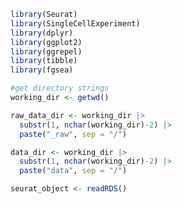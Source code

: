 ```r
library(Seurat)
library(SingleCellExperiment)
library(dplyr)
library(ggplot2)
library(ggrepel)
library(tibble)
library(fgsea)
```

```r
#get directory strings
working_dir <- getwd()

raw_data_dir <- working_dir |>
  substr(1, nchar(working_dir)-2) |>
  paste("_raw", sep = "/")

data_dir <- working_dir |>
  substr(1, nchar(working_dir)-2) |>
  paste("data", sep = "/")
```


```r
seurat_object <- readRDS()
```

